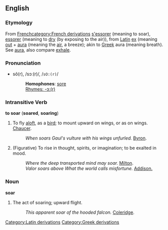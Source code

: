 ==English==
{{webster}}
===Etymology===
From [[w:French language|French]][[category:French derivations]] [[s'essorer]] (meaning to soar), [[essorer]] (meaning to [[dry]] (by exposing to the air)), from [[w:Latin|Latin]][[Category:Latin derivations]] [[ex]] (meaning [[out]] + [[aura]] (meaning the [[air]], a breeze); akin to [[w:Greek language|Greek]][[Category:Greek derivations]] aura (meaning breath). See [[aura]], also compare [[exhale]].

===Pronunciation===
*sô(r), /sɔː(r)/, /<tt>sO:(r)</tt>/
*:'''Homophones''': [[sore]]
*:[[Rhymes:English:-ɔː(r)|Rhymes: -ɔː(r)]]

===Intransitive Verb===
'''to soar''' ('''soared''', '''soaring''')

#To fly [[aloft]], as a [[bird]]; to mount upward on wings, or as on wings. [[Chaucer]]. 
#:''When soars Gaul's vulture with his wings unfurled.'' [[Byron]].
#(Figurative) To rise in thought, spirits, or imagination; to be exalted in mood. 
#:''Where the deep transported mind may soar.'' [[Milton]].
#:''Valor soars above What the world calls misfortune.'' [[Addison.]]
===Noun===
'''soar'''
#The act of soaring; upward flight. 
#:''This apparent soar of the hooded falcon.'' [[Coleridge]].


<!-- from Webster:

Soar (?), v. i. [imp. & p. p. Soared (#); p. pr. & vb. n. Soaring.] [F. s'essorer to soar, essorer to dry (by exposing to the air), fr. L. ex out + aura the air, a breeze; akin to Gr. .] 

1. To fly aloft, as a bird; to mount upward on wings, or as on wings. Chaucer. 

When soars Gaul's vulture with his wings unfurled. Byron.
2. Fig.: To rise in thought, spirits, or imagination; to be exalted in mood. 

Where the deep transported mind may soar. Milton.
Valor soars above What the world calls misfortune. Addison.

--------------------------------------------------------------------------------
Soar (Page: 1364)
Soar, n. The act of soaring; upward flight. 

This apparent soar of the hooded falcon. Coleridge.


-->